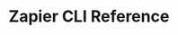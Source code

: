 ---
title: Zapier CLI Reference
url: https://github.com/zapier/zapier-platform/blob/main/packages/cli/docs/cli.md
---
